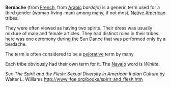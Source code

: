 '''Berdache''' (from [[French language|French]], from [[Arabic language|Arabic]] ''bardajo'') is a generic term used for a third gender (woman-living-man) among many, if not most, [[Native American]] tribes.

They were often viewed as having two spirits.  Their dress was usually mixture of male and female articles.  They had distinct roles in their tribes.  here was one ceremony during the Sun Dance that was performed only by a berdache.

The term is often considered to be a [[pejorative]] term by many.

Each tribe obviously had their own term for it.  The [[Navajo]] word is ''Winkte''.

See ''The Spirit and the Flesh: Sexual Diversity in American Indian Culture'' by Walter L. Williams http://www.ifge.org/books/spirit_and_flesh.htm